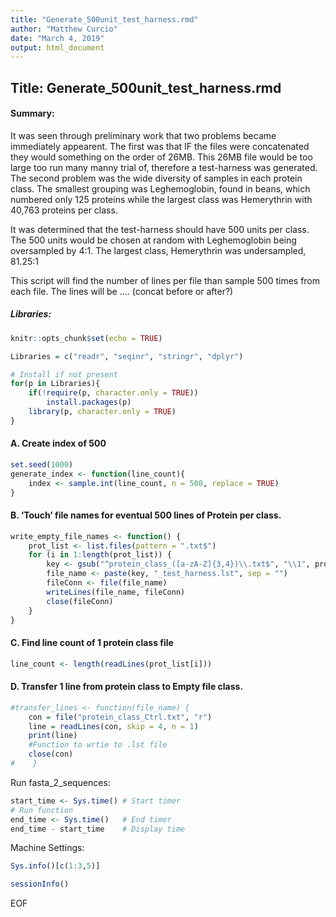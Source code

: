 ```yaml
---
title: "Generate_500unit_test_harness.rmd"
author: "Matthew Curcio"
date: "March 4, 2019"
output: html_document
---
```


## Title: Generate_500unit_test_harness.rmd

#### Summary: 

It was seen through preliminary work that two problems became immediately appearent.  The first was that IF the files were concatenated they would something on the order of 26MB.  This 26MB file would be too large too run many manny trial of, therefore a test-harness was generated.  The second problem was the wide diversity of samples in each protein class.  The smallest grouping was Leghemoglobin, found in beans, which numbered only 125 proteins while the largest class was Hemerythrin with 40,763 proteins per class.

It was determined that the test-harness should have 500 units per class.  The 500 units would be chosen at random with Leghemoglobin being oversampled by 4:1. The largest class, Hemerythrin was undersampled, 81.25:1

This script will find the number of lines per file than sample 500 times from each file.  The lines will be .... (concat before or after?)

##### Libraries:
```r
knitr::opts_chunk$set(echo = TRUE)

Libraries = c("readr", "seqinr", "stringr", "dplyr")

# Install if not present
for(p in Libraries){
    if(!require(p, character.only = TRUE))
        install.packages(p)
    library(p, character.only = TRUE)
}
```



#### A. Create index of 500
```r
set.seed(1000)
generate_index <- function(line_count){
    index <- sample.int(line_count, n = 500, replace = TRUE)
}
```

#### B. 'Touch' file names for eventual 500 lines of Protein per class.
```r
write_empty_file_names <- function() {
    prot_list <- list.files(pattern = ".txt$")
    for (i in 1:length(prot_list)) {
        key <- gsub("^protein_class_([a-zA-Z]{3,4})\\.txt$", "\\1", prot_list[i])
        file_name <- paste(key, "_test_harness.lst", sep = "")
        fileConn <- file(file_name)
        writeLines(file_name, fileConn)
        close(fileConn)
    }
}
```

#### C. Find line count of 1 protein class file
```r
line_count <- length(readLines(prot_list[i]))
```


#### D. Transfer 1 line from protein class to Empty file class.
```r
#transfer_lines <- function(file_name) {
    con = file("protein_class_Ctrl.txt", "r")
    line = readLines(con, skip = 4, n = 1)
    print(line)
    #Function to wrtie to .lst file
    close(con)
#    }

```







Run fasta_2_sequences:
```r
start_time <- Sys.time() # Start timer
# Run function
end_time <- Sys.time()   # End timer
end_time - start_time    # Display time
```

Machine Settings:
```r
Sys.info()[c(1:3,5)]
```
```r
sessionInfo()
```
EOF